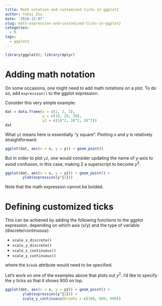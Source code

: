 ```yaml
---
title: Math notation and customised ticks in ggplot2
author: Yukai Zou
date: '2016-12-07'
slug: math-expression-and-customised-ticks-in-ggplot2
categories:
  - R
tags:
  - ggplot2
---
```


```r
library(ggplot2); library(dplyr)
```


# Adding math notation

On some occasions, one might need to add math notations on a plot. To do so, add `expression()` to the ggplot expression.

Consider this very simple example:

```r
dat = data.frame(x = c(1, 2, 3), 
                 y = c(10, 20, 30), 
                 y2 = c(10^2, 20^2, 30^2))
dat
```
What `y2` means here is essentially "y square". Plotting x and y is relatively straightforward:

```r
ggplot(dat, aes(x = x, y = y)) + geom_point()
```


But in order to plot `y2`, one would consider updating the name of y-axis to avoid confusion, in this case, making 2 a superscript to become $y^{2}$.

```r
ggplot(dat, aes(x = x, y = y2)) + geom_point() +
        ylab(expression(y^{2}))
```

Note that the math expression cannot be bolded.

# Defining customized ticks

This can be achieved by adding the following functions to the ggplot expression, depending on which axis (x/y) and the type of variable (discrete/continuous):

- `scale_x_discrete()`
- `scale_y_discrete()`
- `scale_x_continuous()`
- `scale_y_continuous()`

where the `break` attribute would need to be specified.

Let's work on one of the examples above that plots out $y^2$. I'd like to specify the y ticks so that it shows 900 on top.

```r
ggplot(dat, aes(x = x, y = y2)) + geom_point() +
        ylab(expression(y^{2})) +
        scale_y_continuous(breaks = c(300, 600, 900))

```

